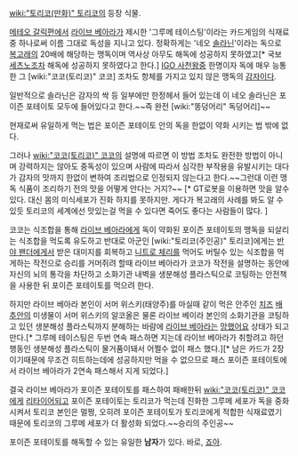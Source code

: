 [[wiki:"토리코(만화)" 토리코]]의 등장 식물.

[[메테오 갈릭]]편에서 [[라이브 베아라]]가 제시한 '그루메 테이스팅'이라는 카드게임의 식재료중 하나로써 이름 그대로 독성을 지니고 있다. 정확하게는 '네오 [[솔라닌]]'이라는 독으로 [[복고래]]의 20배에 해당하는 맹독이며 역사상 아무도 해독에 성공하지 못하였고[* 국보 [[세츠노]]조차 해독에 성공하지 못하였다고 한다.] [[IGO 사천왕]]중 한명이자 독에 매우 능통한 그 [wiki:"코코(토리코)" 코코] 조차도 항체를 가지고 있지 않은 맹독의 [[감자]]이다.

일반적으로 솔라닌은 감자의 싹 등 일부에만 한정헤서 들어 있는데 이 네오 솔라닌은 포이즌 포테이토 모두에 들어있다고 한다.~~즉 완전 [wiki:"똥덩어리" 독덩어리]~~

현재로써 유일하게 먹는 법은 포이즌 포테이토 안의 독을 한없이 약화 시키는 법 밖에 없다.

그러나 [[wiki:"코코(토리코)" 코코]]의 설명에 따르면 이 방법 조차도 완전한 방법이 아니며 강력하지는 않아도 중독성이 있으며 사람에 따라서 심각한 부작용을 유발시키는 대다가 감자의 맛까지 한없이 변하여 조리법으로 인정되지 않는다고 한다.~~그런대 이런 맹독 식품이 조리하기 전의 맛을 어떻게 안다는 거지?~~ [* GT로봇을 이용하면 맛을 알수 있다. 대신 몸의 미식세포가 진화 하지를 못하지만. 게다가 복고래의 사례를 봐도 알 수 있듯 토리코의 세계에선 맛있는걸 먹을 수 있다면 죽어도 좋다는 사람들이 많다. ]

코코는 식조합을 통해 [[라이브 베아라]]에게 독이 약화된 포이즌 포테이토의 맹독을 되살리는 식조합을 먹도록 유도하고 반대로 아군인 [wiki:"토리코(주인공)" 토리코]에게는 [[반야 팬더]]에게서 받은 대미지를 회복하고 [[니트로 체리]]를 먹어도 버틸수 있는 식조합을 먹게하는 작전으로 승리를 거머쥐려 할때 라이브 베아라가 코코가 작전을 설명하는 동안에 자신의 뇌의 통각을 차단하고 소화기관 내벽을 생분해성 플라스틱으로 코팅하는 안전책을 사용한 뒤 포이즌 포테이토를 먹으려 한다.

하지만 라이브 베아라 본인이 서머 위스키(태양주)를 마실때 같이 먹은 안주인 [[치즈]] [[배추]]안의 미생물이 서머 위스키의 알코올은 물론 라이브 베이라 본인의 소화기관을 코팅하고 있던 생분해성 플라스틱까지 분해하는 바람에 [[라이브 베아라]]는 [[망했어요]] 상태가 되고 만다.[* 그루메 테이스팅은 두번 연속 패스하면 지는데 라이브 베아라가 취할려고 하던 행동인 생분해성 플라스틱이 물거품이돼서 어쩔수 없이 패스 했다.][* 남은 카드가 2장이기때문에 무조건 히트하는데에 성공하지만 먹을 수 없으므로 패스 포이즌 포테이토에서 라이브 베아라가 2연속 패스해서 지게 되었다.] 

결국 라이브 베아라가 포이즌 포테이토를 패스하여 패배한뒤 [[wiki:"코코(토리코)" 코코]]에게 [[리타이어]]되고 포이즌 포테이토는 토리코가 먹는데 진화한 그루메 세포가 독을 중화시켜서 토리코 본인은 멀쩡, 오히려 포이즌 포테이토가 토리코에게 적합한 식재료였기 때문에 토리코의 그루메 세포가 더 활성화 되었다.~~승리의 주인공~~  

포이즌 포테이토를 해독할 수 있는 유일한 '''남자'''가 있다. 바로, [[죠아]].

